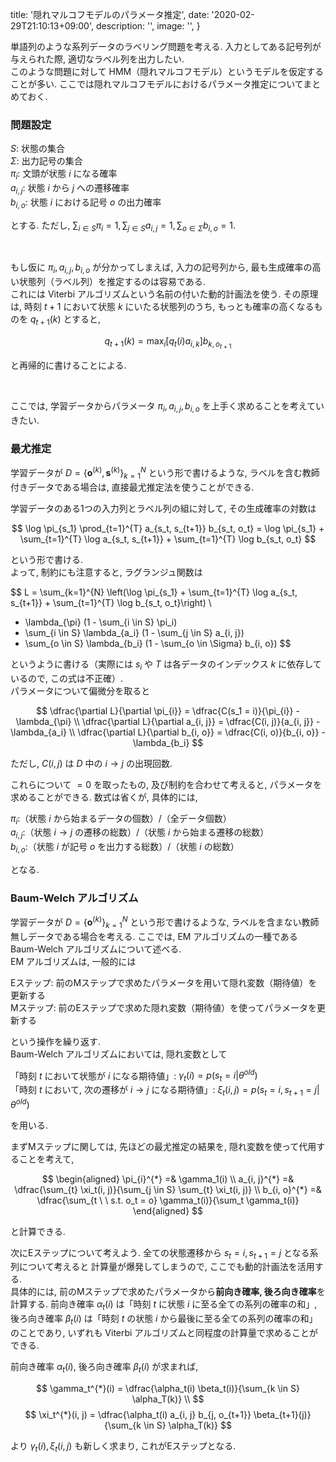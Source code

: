 
  title: '隠れマルコフモデルのパラメータ推定',
  date: '2020-02-29T21:10:13+09:00',
  description: '',
  image: '',
}

単語列のような系列データのラベリング問題を考える. 入力としてある記号列が与えられた際, 適切なラベル列を出力したい.  
このような問題に対して HMM（隠れマルコフモデル）というモデルを仮定することが多い. ここでは隠れマルコフモデルにおけるパラメータ推定についてまとめておく.

### 問題設定

$S$: 状態の集合  
$\Sigma$: 出力記号の集合   
$\pi_i$: 文頭が状態 $i$ になる確率  
$a_{i, j}$: 状態 $i$ から $j$ への遷移確率  
$b_{i, o}$: 状態 $i$ における記号 $o$ の出力確率

とする. ただし, $\sum_{i \in S} \pi_i = 1, \sum_{j \in S} a_{i, j} = 1, \sum_{o \in \Sigma} b_{i, o} = 1$. 

<br />

もし仮に $\pi_i, a_{i, j}, b_{i, o}$ が分かってしまえば, 入力の記号列から, 最も生成確率の高い状態列（ラベル列）を推定するのは容易である.  
これには Viterbi アルゴリズムという名前の付いた動的計画法を使う. その原理は, 時刻 $t+1$ において状態 $k$ にいたる状態列のうち, 
もっとも確率の高くなるものを $q_{t+1}(k)$ とすると, 

$$
q_{t+1}(k) = \max_{i} [q_{t}(i)a_{i, k}] b_{k, o_{t+1}}
$$

と再帰的に書けることによる.

<br />

ここでは, 学習データからパラメータ $\pi_i, a_{i, j}, b_{i, o}$ を上手く求めることを考えていきたい.

### 最尤推定

学習データが $D=\{\textbf{o}^{(k)}, \textbf{s}^{(k)}\}_{k=1}^{N}$ という形で書けるような, ラベルを含む教師付きデータである場合は, 直接最尤推定法を使うことができる.  

学習データのある1つの入力列とラベル列の組に対して, その生成確率の対数は

$$
  \log \pi_{s_1} \prod_{t=1}^{T} a_{s_t, s_{t+1}} b_{s_t, o_t} = \log \pi_{s_1} + \sum_{t=1}^{T} \log a_{s_t, s_{t+1}} + \sum_{t=1}^{T} \log b_{s_t, o_t}
$$

という形で書ける.  
よって, 制約にも注意すると, ラグランジュ関数は

$$
  L = \sum_{k=1}^{N} \left(\log \pi_{s_1} + \sum_{t=1}^{T} \log a_{s_t, s_{t+1}} + \sum_{t=1}^{T} \log b_{s_t, o_t}\right) \\
  + \lambda_{\pi} (1 - \sum_{i \in S} \pi_i) 
  + \sum_{i \in S} \lambda_{a_i} (1 - \sum_{j \in S} a_{i, j})
  + \sum_{o \in S} \lambda_{b_i} (1 - \sum_{o \in \Sigma} b_{i, o})
$$

というように書ける（実際には $s_i$ や $T$ は各データのインデックス $k$ に依存しているので, この式は不正確）.  
パラメータについて偏微分を取ると

$$
  \dfrac{\partial L}{\partial \pi_{i}} = \dfrac{C(s_1 = i)}{\pi_{i}} - \lambda_{\pi} \\
  \dfrac{\partial L}{\partial a_{i, j}} = \dfrac{C(i, j)}{a_{i, j}} - \lambda_{a_i} \\
  \dfrac{\partial L}{\partial b_{i, o}} = \dfrac{C(i, o)}{b_{i, o}} - \lambda_{b_i}
$$

ただし, $C(i, j)$ は $D$ 中の $i \to j$ の出現回数.  
  

これらについて $=0$ を取ったもの, 及び制約を合わせて考えると, パラメータを求めることができる. 数式は省くが, 具体的には,

$\pi_i$:（状態 $i$ から始まるデータの個数）/（全データ個数）  
$a_{i, j}$:（状態 $i \to j$ の遷移の総数）/（状態 $i$ から始まる遷移の総数）  
$b_{i, o}$:（状態 $i$ が記号 $o$ を出力する総数）/（状態 $i$ の総数）

となる.


### Baum-Welch アルゴリズム

学習データが $D=\{\textbf{o}^{(k)}\}_{k=1}^{N}$ という形で書けるような, ラベルを含まない教師無しデータである場合を考える. ここでは, EM アルゴリズムの一種である Baum-Welch アルゴリズムについて述べる.   
EM アルゴリズムは, 一般的には

Eステップ: 前のMステップで求めたパラメータを用いて隠れ変数（期待値）を更新する    
Mステップ: 前のEステップで求めた隠れ変数（期待値）を使ってパラメータを更新する

という操作を繰り返す.  
Baum-Welch アルゴリズムにおいては, 隠れ変数として

「時刻 $t$ において状態が $i$ になる期待値」: $\gamma_t(i) = p(s_t = i | \theta^{old})$  
「時刻 $t$ において, 次の遷移が $i \to j$ になる期待値」: $\xi_t(i, j) = p(s_t = i, s_{t+1} = j | \theta^{old})$

を用いる. 

まずMステップに関しては, 先ほどの最尤推定の結果を, 隠れ変数を使って代用することを考えて,

$$
\begin{aligned}
\pi_{i}^{*} =& \gamma_1(i) \\
a_{i, j}^{*} =& \dfrac{\sum_{t} \xi_t(i, j)}{\sum_{j \in S}  \sum_{t} \xi_t(i, j)} \\
b_{i, o}^{*} =& \dfrac{\sum_{t \ \ s.t. o_t = o} \gamma_t(i)}{\sum_t \gamma_t(i)}
\end{aligned}
$$

と計算できる. 
  
次にEステップについて考えよう. 全ての状態遷移から $s_t = i, s_{t+1} = j$ となる系列について考えると
計算量が爆発してしまうので, ここでも動的計画法を活用する.  
具体的には, 前のMステップで求めたパラメータから**前向き確率, 後ろ向き確率**を計算する. 前向き確率 $\alpha_t(i)$ は「時刻 $t$ に状態 $i$ に至る全ての系列の確率の和」, 
後ろ向き確率 $\beta_t(i)$ は「時刻 $t$ の状態 $i$ から最後に至る全ての系列の確率の和」のことであり, 
いずれも Viterbi アルゴリズムと同程度の計算量で求めることができる.

前向き確率 $\alpha_t(i)$, 後ろ向き確率 $\beta_t(i)$ が求まれば, 

$$
\gamma_t^{*}(i) = \dfrac{\alpha_t(i) \beta_t(i)}{\sum_{k \in S} \alpha_T(k)} \\
$$
$$
\xi_t^{*}(i, j) = \dfrac{\alpha_t(i) a_{i, j} b_{j, o_{t+1}} \beta_{t+1}(j)}{\sum_{k \in S} \alpha_T(k)}
$$

より $\gamma_t(i), \xi_t(i, j)$ も新しく求まり, これがEステップとなる.






